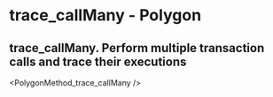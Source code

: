 # trace_callMany  - Polygon

## trace_callMany. Perform multiple transaction calls and trace their executions


<PolygonMethod_trace_callMany />
